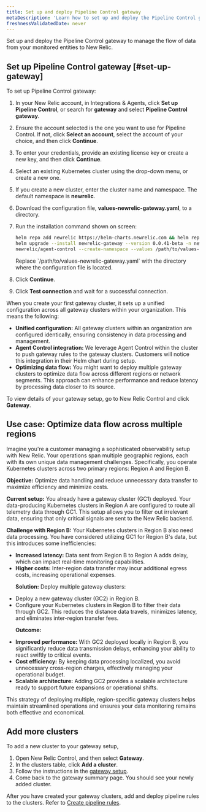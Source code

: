 ```yaml
---
title: Set up and deploy Pipeline Control gateway
metaDescription: 'Learn how to set up and deploy the Pipeline Control gateway to manage the flow of data from your monitored entities to New Relic.'
freshnessValidatedDate: never
---
```


Set up and deploy the Pipeline Control gateway to manage the flow of data from your monitored entities to New Relic.

## Set up Pipeline Control gateway [#set-up-gateway]

To set up Pipeline Control gateway:

1. In your New Relic account, in Integrations & Agents, click **Set up Pipeline Control**, or search for **gateway** and select **Pipeline Control gateway**. 
2. Ensure the account selected is the one you want to use for Pipeline Control. If not, click **Select an account**, select the account of your choice, and then click **Continue**.
3. To enter your credentials, provide an existing license key or create a new key, and then click **Continue**.  
4. Select an existing Kubernetes cluster using the drop-down menu, or create a new one.
5. If you create a new cluster, enter the cluster name and namespace. The default namespace is **newrelic**.
6. Download the configuration file, **values-newrelic-gateway.yaml**, to a directory.
7. Run the installation command shown on screen:
    
    ```bash
    helm repo add newrelic https://helm-charts.newrelic.com && helm repo update && \
    helm upgrade --install newrelic-gateway --version 0.0.41-beta -n newrelic \
    newrelic/agent-control --create-namespace --values /path/to/values-newrelic-gateway.yaml --devel
    ```

    <callout variant="tip">
        Replace `/path/to/values-newrelic-gateway.yaml` with the directory where the configuration file is located. 
    </callout>
8. Click **Continue**.
9. Click **Test connection** and wait for a successful connection.

When you create your first gateway cluster, it sets up a unified configuration across all gateway clusters within your organization. This means the following:

- **Unified configuration:** All gateway clusters within an organization are configured identically, ensuring consistency in data processing and management.
- **Agent Control integration:** We leverage Agent Control within the cluster to push gateway rules to the gateway clusters. Customers will notice this integration in their Helm chart during setup.
- **Optimizing data flow:** You might want to deploy multiple gateway clusters to optimize data flow across different regions or network segments. This approach can enhance performance and reduce latency by processing data closer to its source.

To view details of your gateway setup, go to New Relic Control and click **Gateway**.

## Use case: Optimize data flow across multiple regions
Imagine you're a customer managing a sophisticated observability setup with New Relic. Your operations span multiple geographic regions, each with its own unique data management challenges. Specifically, you operate Kubernetes clusters across two primary regions: Region A and Region B.

**Objective:** Optimize data handling and reduce unnecessary data transfer to maximize efficiency and minimize costs.<p/>
**Current setup:** You already have a gateway cluster (GC1) deployed. Your data-producing Kubernetes clusters in Region A are configured to route all telemetry data through GC1. This setup allows you to filter out irrelevant data, ensuring that only critical signals are sent to the New Relic backend.<p/>
**Challenge with Region B:** Your Kubernetes clusters in Region B also need data processing. You have considered utilizing GC1 for Region B's data, but this introduces some inefficiencies:
- **Increased latency:** Data sent from Region B to Region A adds delay, which can impact real-time monitoring capabilities.
- **Higher costs:** Inter-region data transfer may incur additional egress costs, increasing operational expenses.<p/>
**Solution:** Deploy multiple gateway clusters:
- Deploy a new gateway cluster (GC2) in Region B.
- Configure your Kubernetes clusters in Region B to filter their data through GC2. This reduces the distance data travels, minimizes latency, and eliminates inter-region transfer fees.<p/>
**Outcome:**
- **Improved performance:** With GC2 deployed locally in Region B, you significantly reduce data transmission delays, enhancing your ability to react swiftly to critical events.
- **Cost efficiency:** By keeping data processing localized, you avoid unnecessary cross-region charges, effectively managing your operational budget.
- **Scalable architecture:** Adding GC2 provides a scalable architecture ready to support future expansions or operational shifts.

This strategy of deploying multiple, region-specific gateway clusters helps maintain streamlined operations and ensures your data monitoring remains both effective and economical.

## Add more clusters
To add a new cluster to your gateway setup, 
1. Open New Relic Control, and then select **Gateway**.
2. In the clusters table, click **Add a cluster**.
3. Follow the instructions in the [gateway setup](/docs/new-relic-control/pipeline-control/set-up-and-deploy-pipeline-control#set-up-gateway).
4. Come back to the gateway summary page. You should see your newly added cluster. 

After you have created your gateway clusters, add and deploy pipeline rules to the clusters. Refer to [Create pipeline rules](/docs/new-relic-control/pipeline-control/create-pipeline-rules).
